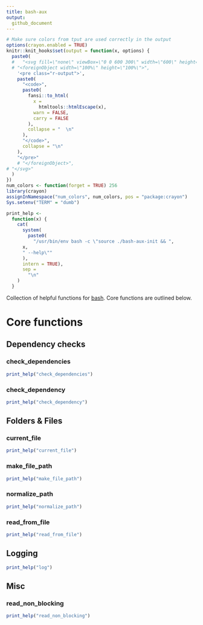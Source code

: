 ```yaml
---
title: bash-aux
output:
  github_document
---
```


```r
# Make sure colors from tput are used correctly in the output
options(crayon.enabled = TRUE)
knitr::knit_hooks$set(output = function(x, options) {
  paste0(
  #   "<svg fill=\"none\" viewBox=\"0 0 600 300\" width=\"600\" height=\"300\" xmlns=\"http://www.w3.org/2000/svg\">",
  # "<foreignObject width=\"100%\" height=\"100%\">",
    '<pre class="r-output">',
    paste0(
      "<code>",
      paste0(
        fansi::to_html(
          x =
            htmltools::htmlEscape(x),
          warn = FALSE,
          carry = FALSE
        ),
        collapse = "  \n"
      ),
      "</code>",
      collapse = "\n"
    ),
    "</pre>"
    # "</foreignObject>",
# "</svg>"
  )
})
num_colors <- function(forget = TRUE) 256
library(crayon)
assignInNamespace("num_colors", num_colors, pos = "package:crayon")
Sys.setenv("TERM" = "dumb")

print_help <-
  function(x) {
    cat(
      system(
        paste0(
          "/usr/bin/env bash -c \"source ./bash-aux-init && ",
      x,
      " --help\""
      ), 
      intern = TRUE),
      sep =
        "\n"
    )
  }
```

Collection of helpful functions for [bash](https://www.gnu.org/software/bash/).
Core functions are outlined below.

# Core functions

## Dependency checks

### check_dependencies
```r
print_help("check_dependencies")
```

### check_dependency
```r
print_help("check_dependency")
```

## Folders & Files

### current_file
```r
print_help("current_file")
```

### make_file_path
```r
print_help("make_file_path")
```

### normalize_path
```r
print_help("normalize_path")
```

### read_from_file
```r
print_help("read_from_file")
```

## Logging

```r
print_help("log")
```

## Misc

### read_non_blocking
```r
print_help("read_non_blocking")
```
